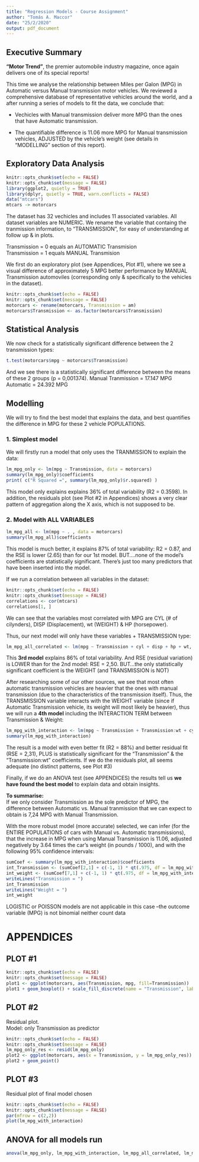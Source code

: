 ```yaml
---
title: "Regression Models - Course Assignment"
author: "Tomás A. Maccor"
date: "25/2/2020"
output: pdf_document
---
```



## Executive Summary

**"Motor Trend"**, the premier automobile industry magazine, once again delivers one of its special reports!

This time we analyse the relationship between Miles per Galon (MPG) in Automatic versus Manual transmission motor vehicles. 
We reviewed a comprehensive database of representative vehicles around the world, and a after running a series of models to fit the data, we conclude that:

- Vechicles with Manual transmission deliver more MPG than the ones that have Automatic transmission.

- The quantifiable difference is 11.06 more MPG for Manual transmission vehicles, ADJUSTED by the vehicle's weight (see details in "MODELLING" section of this report).


## Exploratory Data Analysis

```r
knitr::opts_chunk$set(echo = FALSE)
knitr::opts_chunk$set(message = FALSE)
library(ggplot2, quietly = TRUE)
library(dplyr, quietly = TRUE, warn.conflicts = FALSE)
data("mtcars")
mtcars -> motorcars
```


The dataset has 32 vechicles and includes 11 associated variables. All dataset variables are NUMERIC.
We rename the variable that containg the tranmission information, to "TRANSMISSION", for easy of understanding at follow up & in plots.

Transmission = 0 equals an AUTOMATIC Transmision  
Transmission = 1 equals MANUAL Transmision

We first do an exploratory plot (see Appendices, Plot #1), where we see a visual difference of approximately 5 MPG better performance by MANUAL Transmission automoviles (corresponding only & specifically to the vehicles in the dataset).

```r
knitr::opts_chunk$set(echo = FALSE)
knitr::opts_chunk$set(message = FALSE)
motorcars <- rename(motorcars, Transmission = am)
motorcars$Transmission <- as.factor(motorcars$Transmission)
```

## Statistical Analysis 

We now check for a statistically significant difference between the 2 transmission types: 

```r
t.test(motorcars$mpg ~ motorcars$Transmission)
```

And we see there is a statistically significant difference between the means of these 2 groups (p = 0,001374).
Manual Tranmission = 17.147 MPG  
Automatic = 24.392 MPG


## Modelling

We will try to find the best model that explains the data, and best quantifies the difference in MPG for these 2 vehicle POPULATIONS.

### 1. Simplest model
We will firstly run a model that only uses the TRANMISSION to explain the data:

```r
lm_mpg_only <- lm(mpg ~ Transmission, data = motorcars)  
summary(lm_mpg_only)$coefficients
print( c("R Squared =", summary(lm_mpg_only)$r.squared) )
```

This model only explains explains 36% of total variability (R2 = 0.3598). In addition, the residuals plot (see Plot #2 in Appendices) shows a very clear pattern of aggregation along the X axis, which is not supposed to be.

### 2. Model with ALL VARIABLES

```r
lm_mpg_all <- lm(mpg ~ . , data = motorcars)  
summary(lm_mpg_all)$coefficients
```

This model is much better, it explains 87% of total variability: R2 = 0.87, and the RSE is lower (2.65) than for our 1st model. 
BUT....none of the model's coefficients are statistically significant. There's just too many predictors that have been inserted into the model.

If we run a correlation between all variables in the dataset:

```r
knitr::opts_chunk$set(echo = FALSE)
knitr::opts_chunk$set(message = FALSE)
correlations <- cor(mtcars)
correlations[1, ]
```

We can see that the variables most correlated with MPG are CYL (# of cilynders), DISP (Displacement), wt (WEIGHT) & HP (horsepower).  

Thus, our next model will only have these variables + TRANSMISSION type:


```r
lm_mpg_all_correlated <- lm(mpg ~ Transmission + cyl + disp + hp + wt, data = motorcars)
```

This **3rd model** explains 86% of total variability.  And RSE (residual variation) is LOWER than 
for the 2nd model: RSE = 2,50.
BUT...the only statistically significant coefficient is the WEIGHT  (and TRANSMISSION is NOT)

After researching some of our other sources, we see that most often automatic transmission vehicles are heavier that the ones with manual transmission (due to the characteristics of the transmission itself). Thus, the TRANSMISSION variable interacts with the WEIGHT variable (since if Automatic Transmission vehicle, its weight will most likely be heavier), thus we will run a **4th model** including the INTERACTION TERM between Transmission & Weight: 


```r
lm_mpg_with_interaction <- lm(mpg ~ Transmission + Transmission:wt + cyl + disp + hp + wt, data = motorcars)
summary(lm_mpg_with_interaction)
```

The result is a model with even better fit (R2 = 88%) and better residual fit (RSE = 2,31), PLUS is statistically significant for the "Transmission" & the "Transmission:wt" coefficients. If we do the residuals plot, all seems adequate (no distinct patterns, see Plot #3)

Finally, if we do an ANOVA test (see APPENDICES) the results tell us **we have found the best model** to explain data and obtain insights.

**To summarise:**  
If we only consider Transmission as the sole predictor of MPG, the difference between Automatic vs. Manual tranmission that we can expect to obtain is 7,24 MPG with Manual Transmission.

With the more robust model (more accurate) selected, we can infer (for the ENTIRE POPULATIONS of cars with Manual vs. Automatic transmissions), that the increase in MPG when using Manual Transmission is 11.06, adjusted negatively by 3.64 times the car's weight (in pounds / 1000), and with the following 95% confidence intervals:


```r
sumCoef <- summary(lm_mpg_with_interaction)$coefficients
int_Transmission <- (sumCoef[2,1] + c(-1, 1) * qt(.975, df = lm_mpg_with_interaction$df) * sumCoef[2, 2])
int_weight <- (sumCoef[7,1] + c(-1, 1) * qt(.975, df = lm_mpg_with_interaction$df) * sumCoef[7, 2])
writeLines("Transmission = ")
int_Transmission
writeLines("Weight = ")
int_weight
```

LOGISTIC or POISSON models are not applicable in this case  --the outcome variable (MPG) is not
binomial neither count data


# APPENDICES

## PLOT #1 

```r
knitr::opts_chunk$set(echo = FALSE)
knitr::opts_chunk$set(message = FALSE)
plot1 <- ggplot(motorcars, aes(Transmission, mpg, fill=Transmission))
plot1 + geom_boxplot() + scale_fill_discrete(name = "Transmission", labels = c("Automatic", "Manual"))
```

\pagebreak

## PLOT #2 

Residual plot.  
Model: only Transmission as predictor

```r
knitr::opts_chunk$set(echo = FALSE)
knitr::opts_chunk$set(message = FALSE)
lm_mpg_only_res <- resid(lm_mpg_only)
plot2 <- ggplot(motorcars, aes(x = Transmission, y = lm_mpg_only_res))
plot2 + geom_point()
```

\pagebreak

## PLOT #3 

Residual plot of final model chosen

```r
knitr::opts_chunk$set(echo = FALSE)
knitr::opts_chunk$set(message = FALSE)
par(mfrow = c(2,2))
plot(lm_mpg_with_interaction)
```
  
  
  
## ANOVA for all models run

```r
anova(lm_mpg_only, lm_mpg_with_interaction, lm_mpg_all_correlated, lm_mpg_all)
```
